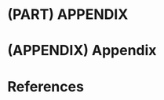 # (PART) APPENDIX {-}

# (APPENDIX) Appendix {-}

# References {-}

<div id="refs"></div>

<!-- `r if (knitr::is_latex_output()) ' -->
<!-- See Bibliography page -->
<!-- '` -->

<!-- 
　Bibliographyによる参考文献一覧は以下に出力される
　  HTML出力の場合はココに
　  PDF出力の場合は最終ページ（Bibliography）に
　BibTeXの書き方
　  https://ja.wikipedia.org/wiki/BibTeX
　
-->
